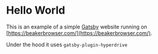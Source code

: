 # Hello World

This is an example of a simple [Gatsby](http://gatsbyjs.org) website running on [https://beakerbrowser.com/](https://beakerbrowser.com/).

Under the hood it uses `gatsby-plugin-hyperdrive`
